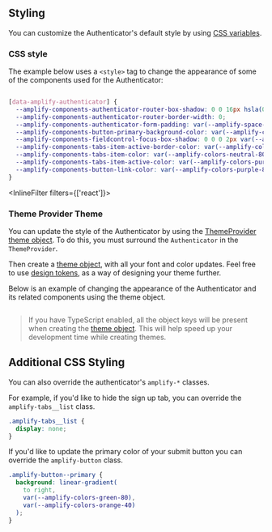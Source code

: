 

## Styling

You can customize the Authenticator's default style by using [CSS variables](../../theming/css-variables).

### CSS style

The example below uses a `<style>` tag to change the appearance of some of the components used for the Authenticator:

```css

[data-amplify-authenticator] {
  --amplify-components-authenticator-router-box-shadow: 0 0 16px hsla(0, 0%, 0%, 0.1);
  --amplify-components-authenticator-router-border-width: 0;
  --amplify-components-authenticator-form-padding: var(--amplify-space-medium) var(--amplify-space-xl) var(--amplify-space-xl);
  --amplify-components-button-primary-background-color: var(--amplify-colors-neutral-100);
  --amplify-components-fieldcontrol-focus-box-shadow: 0 0 0 2px var(--amplify-colors-purple-60);
  --amplify-components-tabs-item-active-border-color: var(--amplify-colors-neutral-100);
  --amplify-components-tabs-item-color: var(--amplify-colors-neutral-80);
  --amplify-components-tabs-item-active-color: var(--amplify-colors-purple-100);
  --amplify-components-button-link-color: var(--amplify-colors-purple-80);
}

```

<Example>
<AuthStyle />

</Example>

<InlineFilter filters={['react']}>
### Theme Provider Theme

You can update the style of the Authenticator by using the [ThemeProvider](/react/theming) [theme object](/react/theming#theme-object). To do this, you must surround the `Authenticator` in the `ThemeProvider`.

Then create a [theme object](/react/theming#theme-object), with all your font and color updates. Feel free to use [design tokens](/react/theming#design-tokens), as a way of designing your theme further.

Below is an example of changing the appearance of the Authenticator and its related components using the theme object.

```jsx file=./AuthStyle.tsx

```

<Example>
<AuthStyle />

</Example>

> If you have TypeScript enabled, all the object keys will be present when creating the [theme object](/react/theming#theme-object). This will help speed up your development time while creating themes.
</InlineFilter>

## Additional CSS Styling

You can also override the authenticator's `amplify-*` classes.

For example, if you'd like to hide the sign up tab, you can override the `amplify-tabs__list` class.

```css
.amplify-tabs__list {
  display: none;
}
```

<Example>
  <style>{`
    .customization-hide-sign-up .amplify-tabs__list {
      display: none;
    }
  `}</style>
  <Authenticator className="customization-hide-sign-up" />
</Example>

If you'd like to update the primary color of your submit button you can override the `amplify-button` class.

```css
.amplify-button--primary {
  background: linear-gradient(
    to right,
    var(--amplify-colors-green-80),
    var(--amplify-colors-orange-40)
  );
}
```

<Example>
  <style>{`.customization-button .amplify-button--primary { background: linear-gradient(to right, var(--amplify-colors-green-80), var(--amplify-colors-orange-40));}`}</style>
  <Authenticator className="customization-button" />
</Example>
